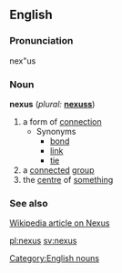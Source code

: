 ==English==

===Pronunciation===
nex"us

===Noun===
'''nexus'''  (''plural:'' '''[[nexuss]]''')
# a form of [[connection]]
#* Synonyms
#** [[bond]]
#** [[link]]
#** [[tie]]
# a [[connect]]ed [[group]]
# the [[centre]] of [[something]]
{{rfc}}

===See also===
[http://en.wikipedia.org/wiki/Nexus Wikipedia article on Nexus]

[[Category:English nouns]]

[[pl:nexus]]
[[sv:nexus]]